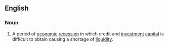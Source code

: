 {{rfc}}
==English==

===Noun===
{{wikipedia}}
{{en-noun|sg=[[credit]] [[crunch]]|es}}

# A period of [[economic]] [[recession]] in which credit and [[investment]] [[capital]] is difficult to obtain causing a shortage of [[liquidity]].